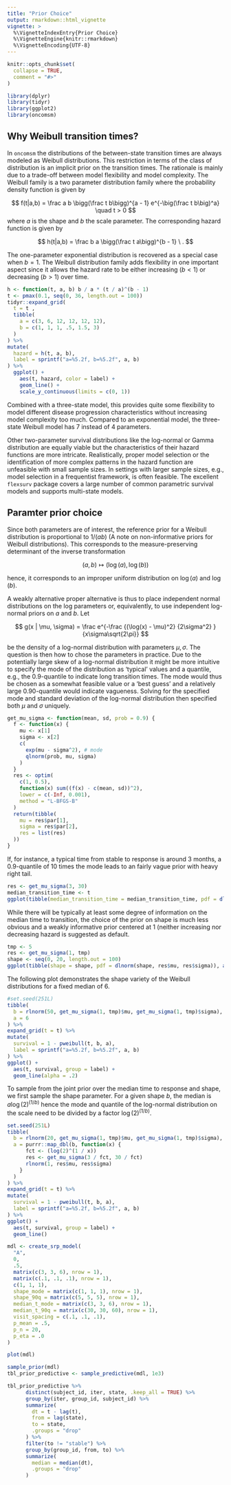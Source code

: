 ```yaml
---
title: "Prior Choice"
output: rmarkdown::html_vignette
vignette: >
  %\VignetteIndexEntry{Prior Choice}
  %\VignetteEngine{knitr::rmarkdown}
  %\VignetteEncoding{UTF-8}
---
```


```r
knitr::opts_chunk$set(
  collapse = TRUE,
  comment = "#>"
)
```

```r
library(dplyr)
library(tidyr)
library(ggplot2)
library(oncomsm)
```



## Why Weibull transition times?

In `oncomsm` the distributions of the between-state transition times are
always modeled as Weibull distributions.
This restriction in terms of the class of distribution is an implicit prior
on the transition times.
The rationale is mainly due to a trade-off between model flexibility and
model complexity.
The Weibull family is a two parameter distribution family where the
probability density function is given by

$$
f(t|a,b) = \frac a b \bigg(\frac t b\bigg)^{a - 1} e^{-\big(\frac t b\big)^a} \quad t > 0
$$
where $a$ is the shape and $b$ the scale parameter.
The corresponding hazard function is given by 

$$
h(t|a,b) = \frac b a \bigg(\frac t a\bigg)^{b - 1} \ .
$$

The one-parameter exponential distribution is recovered as a special case when
$b = 1$.
The Weibull distribution family adds flexibility in one important aspect since
it allows the hazard rate to be either increasing ($b<1$) or decreasing ($b>1$) 
over time.

```r
h <- function(t, a, b) b / a * (t / a)^(b - 1)
t <- pmax(0.1, seq(0, 36, length.out = 100))
tidyr::expand_grid(
  t = t , 
  tibble(
    a = c(3, 6, 12, 12, 12, 12), 
    b = c(1, 1, 1, .5, 1.5, 3)
  )
) %>% 
mutate(
  hazard = h(t, a, b),
  label = sprintf("a=%5.2f, b=%5.2f", a, b)
) %>% 
  ggplot() + 
    aes(t, hazard, color = label) +
    geom_line() +
    scale_y_continuous(limits = c(0, 1))
```

Combined with a three-state model, this provides quite some flexibility to
model different disease progression characteristics without increasing model
complexity too much.
Compared to an exponential model, the three-state Weibull model has
7 instead of 4 parameters.

Other two-parameter survival distributions like the log-normal or Gamma
distribution are equally viable but the characteristics of their hazard
functions are more intricate.
Realistically, proper model selection or the identification of more complex
patterns in the hazard function are unfeasible with small sample sizes.
In settings with larger sample sizes, e.g., model selection in a frequentist
framework, is often feasible.
The excellent `flexsurv` package covers a large number of common parametric
survival models and supports multi-state models.


## Paramter prior choice

Since both parameters are of interest, the reference prior for a Weibull 
distribution is proportional to $1/(a b)$ (A note on non-informative priors for Weibull distributions).
This corresponds to the measure-preserving determinant of the inverse 
transformation

$$
(a, b) \mapsto \big(\log(a), \log(b) \big)
$$

hence, it corresponds to an improper uniform distribution on $\log(a)$ and
$\log(b)$.

A weakly alternative proper alternative is thus to place independent normal
distributions on the log parameters or, equivalently, to use independent 
log-normal priors on $a$ and $b$.
Let 

$$
g(x | \mu, \sigma) = \frac e^{-\frac {(\log(x) - \mu)^2} {2\sigma^2} } {x\sigma\sqrt{2\pi}}
$$

be the density of a log-normal distribution with parameters $\mu, \sigma$.
The question is then how to chose the parameters in practice. 
Due to the potentially large skew of a log-normal distribution it might be more
intuitive to specify the mode of the distribution as 'typical' values 
and a quantile, e.g., the $0.9$-quantile to indicate long transition times.
The mode would thus be chosen as a somewhat feasible value or a 'best guess'
and a relatively large $0.90$-quantile would indicate vagueness.
Solving for the specified mode and standard deviation of the log-normal
distribution then specified both $\mu$ and $\sigma$ uniquely.

```r
get_mu_sigma <- function(mean, sd, prob = 0.9) {
  f <- function(x) {
    mu <- x[1]
    sigma <- x[2]
    c(
      exp(mu - sigma^2), # mode
      qlnorm(prob, mu, sigma)
    )
  }
  res <- optim(
    c(1, 0.5),
    function(x) sum((f(x) - c(mean, sd))^2),
    lower = c(-Inf, 0.001),
    method = "L-BFGS-B"
  )
  return(tibble(
    mu = res$par[1],
    sigma = res$par[2],
    res = list(res)
  ))
}
```

If, for instance, a typical time from stable to response is around 3 months,
a $0.9$-quantile of 10 times the mode leads to an fairly vague prior with heavy
right tail.

```r
res <- get_mu_sigma(3, 30)
median_transition_time <- t
ggplot(tibble(median_transition_time = median_transition_time, pdf = dlnorm(median_transition_time, res$mu, res$sigma)), aes(median_transition_time, pdf)) + geom_line()
```

While there will be typically at least some degree of information on the median
time to transition,
the choice of the prior on shape is much less obvious and a weakly informative
prior centered at $1$ (neither increasing nor decreasing hazard is suggested as
default.

```r
tmp <- 5
res <- get_mu_sigma(1, tmp)
shape <- seq(0, 20, length.out = 100)
ggplot(tibble(shape = shape, pdf = dlnorm(shape, res$mu, res$sigma)), aes(shape, pdf)) + geom_line()
```

The following plot demonstrates the shape variety of the Weibull distributions
for a fixed median of 6.

```r
#set.seed(251L)
tibble(
  b = rlnorm(50, get_mu_sigma(1, tmp)$mu, get_mu_sigma(1, tmp)$sigma),
  a = 6
) %>% 
expand_grid(t = t) %>% 
mutate(
  survival = 1 - pweibull(t, b, a), 
  label = sprintf("a=%5.2f, b=%5.2f", a, b)
) %>% 
ggplot() + 
  aes(t, survival, group = label) +
  geom_line(alpha = .2)
```

To sample from the joint prior over the median time to response and shape,
we first sample the shape parameter.
For a given shape $b$, the median is $a \log(2)^{(1/b)}$ hence the mode and
quantile of the log-normal distribution on the scale need to be divided by a 
factor $\log(2)^{(1/b)}$.

```r
set.seed(251L)
tibble(
  b = rlnorm(20, get_mu_sigma(1, tmp)$mu, get_mu_sigma(1, tmp)$sigma),
  a = purrr::map_dbl(b, function(x) {
      fct <- (log(2)^(1 / x))
      res <- get_mu_sigma(3 / fct, 30 / fct)
      rlnorm(1, res$mu, res$sigma)
    }
  )
) %>% 
expand_grid(t = t) %>% 
mutate(
  survival = 1 - pweibull(t, b, a), 
  label = sprintf("a=%5.2f, b=%5.2f", a, b)
) %>% 
ggplot() + 
  aes(t, survival, group = label) +
  geom_line()
```

```r
mdl <- create_srp_model(
  "A", 
  0, 
  .5, 
  matrix(c(3, 3, 6), nrow = 1), 
  matrix(c(.1, .1, .1), nrow = 1), 
  c(1, 1, 1),
  shape_mode = matrix(c(1, 1, 1), nrow = 1),
  shape_90q = matrix(c(5, 5, 5), nrow = 1),
  median_t_mode = matrix(c(3, 3, 6), nrow = 1),
  median_t_90q = matrix(c(30, 30, 60), nrow = 1),
  visit_spacing = c(.1, .1, .1),
  p_mean = .5,
  p_n = 20,
  p_eta = .0
)

plot(mdl)

sample_prior(mdl)
tbl_prior_predictive <- sample_predictive(mdl, 1e3)

tbl_prior_predictive %>%
      distinct(subject_id, iter, state, .keep_all = TRUE) %>%
      group_by(iter, group_id, subject_id) %>%
      summarize(
        dt = t - lag(t),
        from = lag(state),
        to = state,
        .groups = "drop"
      ) %>%
      filter(to != "stable") %>%
      group_by(group_id, from, to) %>%
      summarize(
        median = median(dt),
        .groups = "drop"
      )

```


